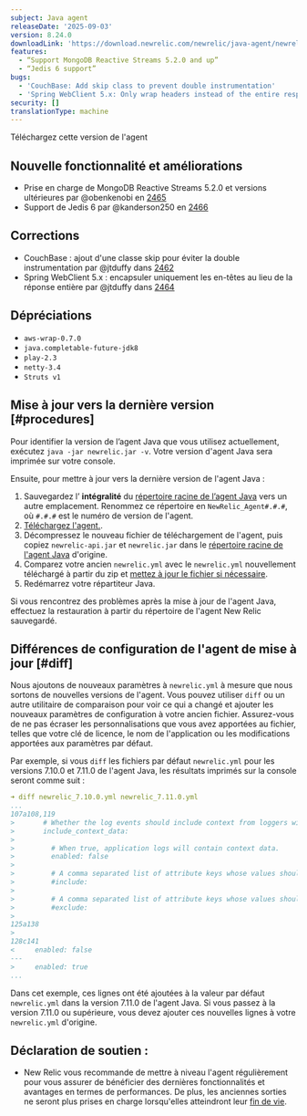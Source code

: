 ```yaml
---
subject: Java agent
releaseDate: '2025-09-03'
version: 8.24.0
downloadLink: 'https://download.newrelic.com/newrelic/java-agent/newrelic-agent/8.24.0/'
features:
  - “Support MongoDB Reactive Streams 5.2.0 and up”
  - “Jedis 6 support”
bugs:
  - 'CouchBase: Add skip class to prevent double instrumentation'
  - 'Spring WebClient 5.x: Only wrap headers instead of the entire response'
security: []
translationType: machine
---
```


<ButtonGroup>
  <ButtonLink role="button" to="https://download.newrelic.com/newrelic/java-agent/newrelic-agent/8.24.0/" variant="primary">
    Téléchargez cette version de l&apos;agent
  </ButtonLink>
</ButtonGroup>

## Nouvelle fonctionnalité et améliorations

* Prise en charge de MongoDB Reactive Streams 5.2.0 et versions ultérieures par @obenkenobi en [2465](https://github.com/newrelic/newrelic-java-agent/pull/2465)
* Support de Jedis 6 par @kanderson250 en [2466](https://github.com/newrelic/newrelic-java-agent/pull/2466)

## Corrections

* CouchBase : ajout d&apos;une classe skip pour éviter la double instrumentation par @jtduffy dans [2462](https://github.com/newrelic/newrelic-java-agent/pull/2462)
* Spring WebClient 5.x : encapsuler uniquement les en-têtes au lieu de la réponse entière par @jtduffy dans [2464](https://github.com/newrelic/newrelic-java-agent/pull/2464)

## Dépréciations

* `aws-wrap-0.7.0`
* `java.completable-future-jdk8`
* `play-2.3`
* `netty-3.4`
* `Struts v1`

## Mise à jour vers la dernière version [#procedures]

Pour identifier la version de l’agent Java que vous utilisez actuellement, exécutez `java -jar newrelic.jar -v`. Votre version d&apos;agent Java sera imprimée sur votre console.

Ensuite, pour mettre à jour vers la dernière version de l&apos;agent Java :

1. Sauvegardez l’ **intégralité** du [répertoire racine de l’agent Java](/docs/agents/manage-apm-agents/troubleshooting/find-agent-root-directory#java-agent) vers un autre emplacement. Renommez ce répertoire en `NewRelic_Agent#.#.#`, où `#.#.#` est le numéro de version de l&apos;agent.
2. [Téléchargez l&apos;agent.](/docs/release-notes/agent-release-notes/java-release-notes).
3. Décompressez le nouveau fichier de téléchargement de l&apos;agent, puis copiez `newrelic-api.jar` et `newrelic.jar` dans le [répertoire racine de l&apos;agent Java](/docs/agents/manage-apm-agents/troubleshooting/find-agent-root-directory#java-agent) d&apos;origine.
4. Comparez votre ancien `newrelic.yml` avec le `newrelic.yml` nouvellement téléchargé à partir du zip et [mettez à jour le fichier si nécessaire](#diff).
5. Redémarrez votre répartiteur Java.

Si vous rencontrez des problèmes après la mise à jour de l&apos;agent Java, effectuez la restauration à partir du répertoire de l&apos;agent New Relic sauvegardé.

## Différences de configuration de l&apos;agent de mise à jour [#diff]

Nous ajoutons de nouveaux paramètres à `newrelic.yml` à mesure que nous sortons de nouvelles versions de l&apos;agent. Vous pouvez utiliser `diff` ou un autre utilitaire de comparaison pour voir ce qui a changé et ajouter les nouveaux paramètres de configuration à votre ancien fichier. Assurez-vous de ne pas écraser les personnalisations que vous avez apportées au fichier, telles que votre clé de licence, le nom de l&apos;application ou les modifications apportées aux paramètres par défaut.

Par exemple, si vous `diff` les fichiers par défaut `newrelic.yml` pour les versions 7.10.0 et 7.11.0 de l&apos;agent Java, les résultats imprimés sur la console seront comme suit :

```yaml
➜ diff newrelic_7.10.0.yml newrelic_7.11.0.yml
...
107a108,119
>       # Whether the log events should include context from loggers with support for that.
>       include_context_data:
>
>         # When true, application logs will contain context data.
>         enabled: false
>
>         # A comma separated list of attribute keys whose values should be sent to New Relic.
>         #include:
>
>         # A comma separated list of attribute keys whose values should not be sent to New Relic.
>         #exclude:
>
125a138
>
128c141
<     enabled: false
---
>     enabled: true
...
```

Dans cet exemple, ces lignes ont été ajoutées à la valeur par défaut `newrelic.yml` dans la version 7.11.0 de l&apos;agent Java. Si vous passez à la version 7.11.0 ou supérieure, vous devez ajouter ces nouvelles lignes à votre `newrelic.yml` d&apos;origine.

## Déclaration de soutien :

* New Relic vous recommande de mettre à niveau l&apos;agent régulièrement pour vous assurer de bénéficier des dernières fonctionnalités et avantages en termes de performances. De plus, les anciennes sorties ne seront plus prises en charge lorsqu&apos;elles atteindront leur [fin de vie](https://docs.newrelic.com/docs/using-new-relic/cross-product-functions/install-configure/notification-changes-new-relic-saas-features-distributed-software/).